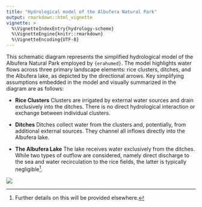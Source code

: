 ```yaml
---
title: "Hydrological model of the Albufera Natural Park"
output: rmarkdown::html_vignette
vignette: >
  %\VignetteIndexEntry{hydrology-scheme}
  %\VignetteEngine{knitr::rmarkdown}
  %\VignetteEncoding{UTF-8}
---
```


This schematic diagram represents the simplified hydrological model of the Albufera Natural Park employed by `{erahumed}`. The model highlights water flows across 
three primary landscape elements: rice clusters, ditches, and the Albufera lake, 
as depicted by the directional arrows. Key simplifying assumptions embedded in 
the model and visually summarized in the diagram are as follows:

* **Rice Clusters** Clusters are irrigated by external water sources and drain exclusively into the ditches. There is no direct hydrological interaction or 
exchange between individual clusters.

* **Ditches** Ditches collect water from the clusters and, potentially, from 
additional external sources. They channel all inflows directly into the Albufera 
lake.

* **The Albufera Lake**
The lake receives water exclusively from the ditches. While two types of outflow are considered, namely direct discharge to the sea and water recirculation to the rice fields, the latter is typically negligible^[Further details on this will be provided elsewhere.].


 <img src='..\man\figures\hydrology_scheme.jpg' align="center" style="max-width: 100%; height: auto;"/>
